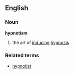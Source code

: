==English==
===Noun===
'''hypnotism'''
# the art of [[inducing]] [[hypnosis]]
===Related terms===
*[[hypnotist]]